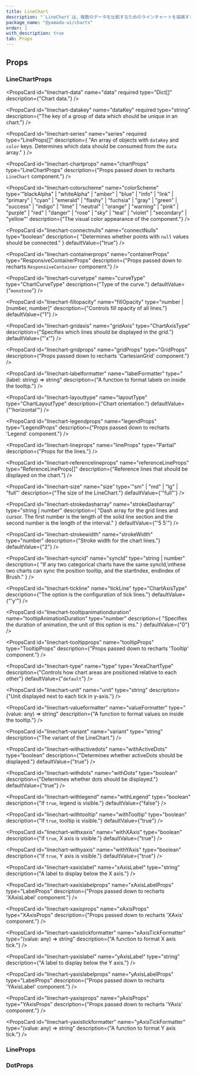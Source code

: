 ```yaml
---
title: LineChart
description: "`LineChart`は、複数のデータを比較するためのラインチャートを描画するコンポーネントです。"
package_name: "@yamada-ui/charts"
order: 1
with_description: true
tab: Props
---
```


## Props

### LineChartProps

<PropsCard
  id="linechart-data"
  name="data"
  required
  type="Dict<any>[]"
  description={"Chart data."}
/>

<PropsCard
  id="linechart-datakey"
  name="dataKey"
  required
  type="string"
  description={"The key of a group of data which should be unique in an chart."}
/>

<PropsCard
  id="linechart-series"
  name="series"
  required
  type="LineProps[]"
  description={
    "An array of objects with `dataKey` and `color` keys. Determines which data should be consumed from the `data` array."
  }
/>

<PropsCard
  id="linechart-chartprops"
  name="chartProps"
  type="LineChartProps"
  description={"Props passed down to recharts `LineChart` component."}
/>

<PropsCard
  id="linechart-colorscheme"
  name="colorScheme"
  type='"blackAlpha" | "whiteAlpha" | "amber" | "blue" | "info" | "link" | "primary" | "cyan" | "emerald" | "flashy" | "fuchsia" | "gray" | "green" | "success" | "indigo" | "lime" | "neutral" | "orange" | "warning" | "pink" | "purple" | "red" | "danger" | "rose" | "sky" | "teal" | "violet" | "secondary" | "yellow"'
  description={"The visual color appearance of the component."}
/>

<PropsCard
  id="linechart-connectnulls"
  name="connectNulls"
  type="boolean"
  description={
    "Determines whether points with `null` values should be connected."
  }
  defaultValue={"true"}
/>

<PropsCard
  id="linechart-containerprops"
  name="containerProps"
  type="ResponsiveContainerProps"
  description={"Props passed down to recharts `ResponsiveContainer` component."}
/>

<PropsCard
  id="linechart-curvetype"
  name="curveType"
  type="ChartCurveType"
  description={"Type of the curve."}
  defaultValue={"`monotone`"}
/>

<PropsCard
  id="linechart-fillopacity"
  name="fillOpacity"
  type="number | [number, number]"
  description={"Controls fill opacity of all lines."}
  defaultValue={"1"}
/>

<PropsCard
  id="linechart-gridaxis"
  name="gridAxis"
  type="ChartAxisType"
  description={"Specifies which lines should be displayed in the grid."}
  defaultValue={"'x'"}
/>

<PropsCard
  id="linechart-gridprops"
  name="gridProps"
  type="GridProps"
  description={"Props passed down to recharts 'CartesianGrid' component."}
/>

<PropsCard
  id="linechart-labelformatter"
  name="labelFormatter"
  type="(label: string) => string"
  description={"A function to format labels on inside the tooltip."}
/>

<PropsCard
  id="linechart-layouttype"
  name="layoutType"
  type="ChartLayoutType"
  description={"Chart orientation."}
  defaultValue={"'horizontal'"}
/>

<PropsCard
  id="linechart-legendprops"
  name="legendProps"
  type="LegendProps"
  description={"Props passed down to recharts 'Legend' component."}
/>

<PropsCard
  id="linechart-lineprops"
  name="lineProps"
  type="Partial<LineProps>"
  description={"Props for the lines."}
/>

<PropsCard
  id="linechart-referencelineprops"
  name="referenceLineProps"
  type="ReferenceLineProps[]"
  description={"Reference lines that should be displayed on the chart."}
/>

<PropsCard
  id="linechart-size"
  name="size"
  type='"sm" | "md" | "lg" | "full"'
  description={"The size of the LineChart."}
  defaultValue={'"full"'}
/>

<PropsCard
  id="linechart-strokedasharray"
  name="strokeDasharray"
  type="string | number"
  description={
    "Dash array for the grid lines and cursor. The first number is the length of the solid line section and the second number is the length of the interval."
  }
  defaultValue={"'5 5'"}
/>

<PropsCard
  id="linechart-strokewidth"
  name="strokeWidth"
  type="number"
  description={"Stroke width for the chart lines."}
  defaultValue={"2"}
/>

<PropsCard
  id="linechart-syncid"
  name="syncId"
  type="string | number"
  description={
    "If any two categorical charts have the same syncId,\nthese two charts can sync the position tooltip, and the startIndex, endIndex of Brush."
  }
/>

<PropsCard
  id="linechart-tickline"
  name="tickLine"
  type="ChartAxisType"
  description={"The option is the configuration of tick lines."}
  defaultValue={"'y'"}
/>

<PropsCard
  id="linechart-tooltipanimationduration"
  name="tooltipAnimationDuration"
  type="number"
  description={
    "Specifies the duration of animation, the unit of this option is ms."
  }
  defaultValue={"0"}
/>

<PropsCard
  id="linechart-tooltipprops"
  name="tooltipProps"
  type="TooltipProps"
  description={"Props passed down to recharts 'Tooltip' component."}
/>

<PropsCard
  id="linechart-type"
  name="type"
  type="AreaChartType"
  description={"Controls how chart areas are positioned relative to each other"}
  defaultValue={"`default`"}
/>

<PropsCard
  id="linechart-unit"
  name="unit"
  type="string"
  description={"Unit displayed next to each tick in y-axis."}
/>

<PropsCard
  id="linechart-valueformatter"
  name="valueFormatter"
  type="(value: any) => string"
  description={"A function to format values on inside the tooltip."}
/>

<PropsCard
  id="linechart-variant"
  name="variant"
  type="string"
  description={"The variant of the LineChart."}
/>

<PropsCard
  id="linechart-withactivedots"
  name="withActiveDots"
  type="boolean"
  description={"Determines whether activeDots should be displayed."}
  defaultValue={"true"}
/>

<PropsCard
  id="linechart-withdots"
  name="withDots"
  type="boolean"
  description={"Determines whether dots should be displayed."}
  defaultValue={"true"}
/>

<PropsCard
  id="linechart-withlegend"
  name="withLegend"
  type="boolean"
  description={"If `true`, legend is visible."}
  defaultValue={"false"}
/>

<PropsCard
  id="linechart-withtooltip"
  name="withTooltip"
  type="boolean"
  description={"If `true`, tooltip is visible."}
  defaultValue={"true"}
/>

<PropsCard
  id="linechart-withxaxis"
  name="withXAxis"
  type="boolean"
  description={"If `true`, X axis is visible."}
  defaultValue={"true"}
/>

<PropsCard
  id="linechart-withyaxis"
  name="withYAxis"
  type="boolean"
  description={"If `true`, Y axis is visible."}
  defaultValue={"true"}
/>

<PropsCard
  id="linechart-xaxislabel"
  name="xAxisLabel"
  type="string"
  description={"A label to display below the X axis."}
/>

<PropsCard
  id="linechart-xaxislabelprops"
  name="xAxisLabelProps"
  type="LabelProps"
  description={"Props passed down to recharts 'XAxisLabel' component."}
/>

<PropsCard
  id="linechart-xaxisprops"
  name="xAxisProps"
  type="XAxisProps"
  description={"Props passed down to recharts 'XAxis' component."}
/>

<PropsCard
  id="linechart-xaxistickformatter"
  name="xAxisTickFormatter"
  type="(value: any) => string"
  description={"A function to format X axis tick."}
/>

<PropsCard
  id="linechart-yaxislabel"
  name="yAxisLabel"
  type="string"
  description={"A label to display below the Y axis."}
/>

<PropsCard
  id="linechart-yaxislabelprops"
  name="yAxisLabelProps"
  type="LabelProps"
  description={"Props passed down to recharts 'YAxisLabel' component."}
/>

<PropsCard
  id="linechart-yaxisprops"
  name="yAxisProps"
  type="YAxisProps"
  description={"Props passed down to recharts 'YAxis' component."}
/>

<PropsCard
  id="linechart-yaxistickformatter"
  name="yAxisTickFormatter"
  type="(value: any) => string"
  description={"A function to format Y axis tick."}
/>

### LineProps

<PropsCard id="line-activedot" name="activeDot" type="DotProps" />

<PropsCard
  id="line-color"
  name="color"
  type='UIValue<"border" | ({} & string) | Color | "amber.50" | "amber.100" | "amber.200" | "amber.300" | "amber.400" | "amber.500" | "amber.600" | "amber.700" | "amber.800" | "amber.900" | ... 318 more ... | "yellow.950">'
/>

<PropsCard id="line-dimdot" name="dimDot" type="DotProps" />

<PropsCard id="line-dimline" name="dimLine" type="Partial<LineProps>" />

<PropsCard id="line-dot" name="dot" type="DotProps" />

### DotProps
